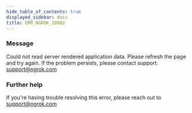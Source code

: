 ```yaml
---
hide_table_of_contents: true
displayed_sidebar: docs
title: ERR_NGROK_10002
---
```




### Message

Could not read server rendered application data. Please refresh the page and try again. If the problem persists, please contact support: support@ngrok.com

<ErrorDetails error="err_ngrok_10002" />

### Further help

If you're having trouble resolving this error, please reach out to [support@ngrok.com](mailto:support@ngrok.com?subject=Help%20with%20ERR_NGROK_10002)
